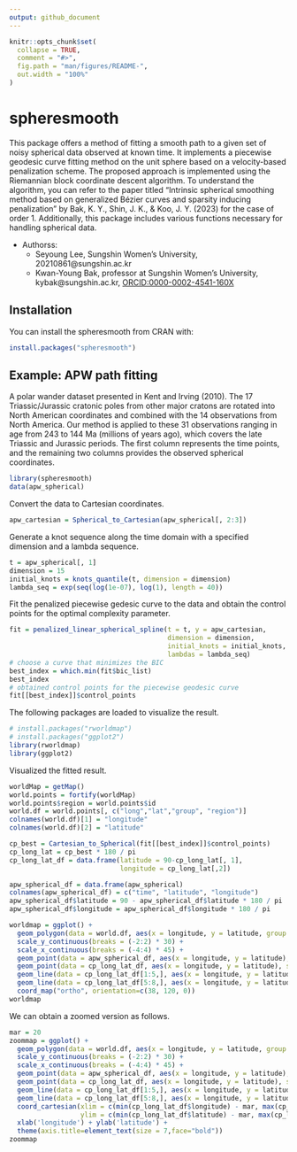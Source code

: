 ```yaml
---
output: github_document
---
```


<!-- README.md is generated from README.Rmd. Please edit that file -->

```r
knitr::opts_chunk$set(
  collapse = TRUE,
  comment = "#>",
  fig.path = "man/figures/README-",
  out.width = "100%"
)
```

# spheresmooth

This package offers a method of fitting a smooth path to a given set of noisy spherical data observed at known time. It implements a piecewise geodesic curve fitting method on the unit sphere based on a velocity-based penalization scheme. The proposed approach is implemented using the Riemannian block coordinate descent algorithm. To understand the algorithm, you can refer to the paper titled "Intrinsic spherical smoothing method based on generalized Bézier curves and sparsity inducing penalization" by Bak, K. Y., Shin, J. K., & Koo, J. Y. (2023) for the case of order 1. Additionally, this package includes various functions necessary for handling spherical data.

* Authorss: 
  + Seyoung Lee, Sungshin Women's University, 20210861@sungshin.ac.kr
  + Kwan-Young Bak, professor at Sungshin Women's University, kybak@sungshin.ac.kr, [ORCID:0000-0002-4541-160X](https://orcid.org/0000-0002-4541-160X}{ORCID:0000-0002-4541-160X)
 
## Installation

You can install the spheresmooth from CRAN with:

``` r
install.packages("spheresmooth")
```

## Example: APW path fitting

A polar wander dataset presented in Kent and Irving (2010). The 17 Triassic/Jurassic cratonic poles from other major cratons are rotated into North American coordinates and combined with the 14 observations from North America. Our method is applied to these 31 observations ranging in age from 243 to 144 Ma (millions of years ago), which covers the late Triassic and Jurassic periods. The first column represents the time points, and the remaining two columns provides the observed spherical coordinates.

```r
library(spheresmooth)
data(apw_spherical)
```

Convert the data to Cartesian coordinates.
```r
apw_cartesian = Spherical_to_Cartesian(apw_spherical[, 2:3])
```

Generate a knot sequence along the time domain with a specified dimension and a lambda sequence.
```r
t = apw_spherical[, 1]
dimension = 15
initial_knots = knots_quantile(t, dimension = dimension)
lambda_seq = exp(seq(log(1e-07), log(1), length = 40))
```

Fit the penalized piecewise gedesic curve to the data and obtain the control points for the optimal complexity parameter.
```r
fit = penalized_linear_spherical_spline(t = t, y = apw_cartesian,
                                        dimension = dimension,
                                        initial_knots = initial_knots,
                                        lambdas = lambda_seq)
# choose a curve that minimizes the BIC
best_index = which.min(fit$bic_list)
best_index
# obtained control points for the piecewise geodesic curve
fit[[best_index]]$control_points
```

The following packages are loaded to visualize the result.
```r
# install.packages("rworldmap")
# install.packages("ggplot2")
library(rworldmap)
library(ggplot2)
```

Visualized the fitted result.
```r
worldMap = getMap()
world.points = fortify(worldMap)
world.points$region = world.points$id
world.df = world.points[, c("long","lat","group", "region")]
colnames(world.df)[1] = "longitude"
colnames(world.df)[2] = "latitude"

cp_best = Cartesian_to_Spherical(fit[[best_index]]$control_points)
cp_long_lat = cp_best * 180 / pi
cp_long_lat_df = data.frame(latitude = 90-cp_long_lat[, 1],
                            longitude = cp_long_lat[,2])

apw_spherical_df = data.frame(apw_spherical)
colnames(apw_spherical_df) = c("time", "latitude", "longitude")
apw_spherical_df$latitude = 90 - apw_spherical_df$latitude * 180 / pi
apw_spherical_df$longitude = apw_spherical_df$longitude * 180 / pi

worldmap = ggplot() +
  geom_polygon(data = world.df, aes(x = longitude, y = latitude, group = group),colour = "grey", fill = "antiquewhite") +
  scale_y_continuous(breaks = (-2:2) * 30) +
  scale_x_continuous(breaks = (-4:4) * 45) +
  geom_point(data = apw_spherical_df, aes(x = longitude, y = latitude), cex = 0.8) +
  geom_point(data = cp_long_lat_df, aes(x = longitude, y = latitude), shape = 23, col = 'blue', cex = 4) +
  geom_line(data = cp_long_lat_df[1:5,], aes(x = longitude, y = latitude), col = 'red', lwd = 1) +
  geom_line(data = cp_long_lat_df[5:8,], aes(x = longitude, y = latitude), col = 'red', lwd = 1) +
  coord_map("ortho", orientation=c(38, 120, 0))
worldmap
```

We can obtain a zoomed version as follows.
```r
mar = 20
zoommap = ggplot() +
  geom_polygon(data = world.df, aes(x = longitude, y = latitude, group = group),colour = "grey", fill = "antiquewhite") +
  scale_y_continuous(breaks = (-2:2) * 30) +
  scale_x_continuous(breaks = (-4:4) * 45) +
  geom_point(data = apw_spherical_df, aes(x = longitude, y = latitude), cex = 0.8) +
  geom_point(data = cp_long_lat_df, aes(x = longitude, y = latitude), shape = 23, col = 'blue', cex = 4) +
  geom_line(data = cp_long_lat_df[1:5,], aes(x = longitude, y = latitude), col = 'red', lwd = 1) +
  geom_line(data = cp_long_lat_df[5:8,], aes(x = longitude, y = latitude), col = 'red', lwd = 1) +
  coord_cartesian(xlim = c(min(cp_long_lat_df$longitude) - mar, max(cp_long_lat_df$longitude) + mar),
                  ylim = c(min(cp_long_lat_df$latitude) - mar, max(cp_long_lat_df$latitude) + mar)) +
  xlab('longitude') + ylab('latitude') +
  theme(axis.title=element_text(size = 7,face="bold"))
zoommap
```



